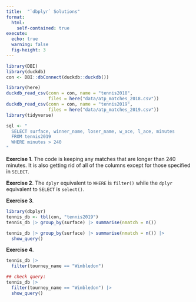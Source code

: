 ```yaml
---
title:  "`dbplyr` Solutions"
format: 
  html:
    self-contained: true
execute:
  echo: true
  warning: false
  fig-height: 3
---
```


```r
library(DBI)
library(duckdb)
con <- DBI::dbConnect(duckdb::duckdb())

library(here)
duckdb_read_csv(conn = con, name = "tennis2018", 
                files = here("data/atp_matches_2018.csv"))
duckdb_read_csv(conn = con, name = "tennis2019", 
                files = here("data/atp_matches_2019.csv"))
library(tidyverse)

sql <- "
  SELECT surface, winner_name, loser_name, w_ace, l_ace, minutes
  FROM tennis2019 
  WHERE minutes > 240
"
```

__Exercise 1__. The code is keeping any matches that are longer than 240 minutes. It is also getting rid of all of the columns except for those specified in `SELECT`.

__Exercise 2__. The `dplyr` equivalent to `WHERE` is `filter()` while the `dplyr` equivalent to `SELECT` is `select()`.

__Exercise 3__.

```r
library(dbplyr)
tennis_db <- tbl(con, "tennis2019")
tennis_db |> group_by(surface) |> summarise(nmatch = n())

tennis_db |> group_by(surface) |> summarise(nmatch = n()) |>
  show_query()
```

__Exercise 4__. 

```r
tennis_db |>
  filter(tourney_name == "Wimbledon")

## check query:
tennis_db |>
  filter(tourney_name == "Wimbledon") |>
  show_query()
```


